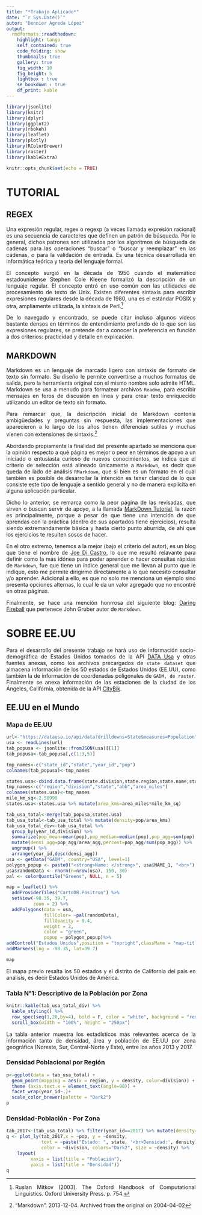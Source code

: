 ```yaml
---
title: "*Trabajo Aplicado*"
date: "`r Sys.Date()`" 
autor: "Dennier Agreda López"
output:
  rmdformats::readthedown:
    highlight: tango
    self_contained: true
    code_folding: show
    thumbnails: true
    gallery: true
    fig_width: 10
    fig_height: 5
    lightbox : true 
    se_bookdown : true
    df_print: kable
---
```


```r
library(jsonlite)
library(knitr)
library(dplyr)
library(ggplot2)
library(rbokeh)
library(leaflet)
library(plotly)
library(RColorBrewer)
library(raster)
library(kableExtra)
```

```r
knitr::opts_chunk$set(echo = TRUE)
```

# TUTORIAL  

## REGEX  

<div style="text-align: justify">Una expresión regular, regex o regexp (a veces llamada expresión racional) es una secuencia de caracteres que definen un patrón de búsqueda. Por lo general, dichos patrones son utilizados por los algoritmos de búsqueda de cadenas para las operaciones "buscar" o "buscar y reemplazar" en las cadenas, o para la validación de entrada. Es una técnica desarrollada en informática teórica y teoría del lenguaje formal.

<div style="text-align: justify">El concepto surgió en la década de 1950 cuando el matemático estadounidense Stephen Cole Kleene formalizó la descripción de un lenguaje regular. El concepto entró en uso común con las utilidades de procesamiento de texto de Unix. Existen diferentes sintaxis para escribir expresiones regulares desde la década de 1980, una es el estándar POSIX y otra, ampliamente utilizada, la sintaxis de Perl.[^1]                                 
                                                                                                
<div style="text-align: justify">De lo navegado y encontrado, se puede citar incluso algunos vídeos bastante densos en términos de entendimiento profundo de lo que son las expresiones regulares, se pretende dar a conocer la preferencia en función a dos criterios: practicidad y detalle en explicación.                                                          
                                                                                                
## MARKDOWN  

<div style="text-align: justify">Markdown es un lenguaje de marcado ligero con sintaxis de formato de texto sin formato. Su diseño le permite convertirse a muchos formatos de salida, pero la herramienta original con el mismo nombre solo admite HTML. Markdown se usa a menudo para formatear archivos `Readme`, para escribir mensajes en foros de discusión en línea y para crear texto enriquecido utilizando un editor de texto sin formato.
                                                                                                
<div style="text-align: justify">Para remarcar que, la descripción inicial de Markdown contenía ambigüedades y preguntas sin respuesta, las implementaciones que aparecieron a lo largo de los años tienen diferencias sutiles y muchas vienen con extensiones de sintaxis.[^2]

<div style="text-align: justify">Abordando propiamente la finalidad del presente apartado se menciona que la opinión respecto a qué página es mejor o peor en términos de apoyo a un iniciado o entusiasta curioso de nuevos conocimientos, se indica que el criterio de selección está alineado únicamente a `Markdown`, es decir que queda de lado de análisis `RMarkdown`, que si bien es un formato en el cual también es posible de desarrollar la intención es tener claridad de lo que consiste este tipo de lenguaje a sentido general y no de manera explícita en alguna aplicación particular.

<div style="text-align: justify">Dicho lo anterior, se remarca como la peor página de las revisadas, que sirven o buscan servir de apoyo, a la llamada [MarkDown Tutorial](https://www.markdowntutorial.com/es/lesson/1/), la razón es principalmente, porque a pesar de que tiene una intención de que aprendas con la práctica (dentro de sus apartados tiene ejercicios), resulta siendo extremandamente básica y hasta cierto punto aburrida, de ahí que los ejercicios te resulten sosos de hacer.

<div style="text-align: justify">En el otro extremo, tenemos a la mejor (bajo el criterio del autor), es un blog que tiene el nombre de [Joe Di Castro](https://joedicastro.com/pages/markdown.html), lo que me resultó relavante para definir como la más idónea para poder aprender o hacer consultas rápidas de `Markdown`, fue que tiene un índice general que me llevan al punto que le indique, esto me permite dirigirme directamente a lo que necesito consultar y/o aprender. Adicional a ello, es que no solo me menciona un ejemplo sino presenta opciones alternas, lo cual le da un valor agregado que no encontré en otras páginas.

<div style="text-align: justify">Finalmente, se hace una mención honrrosa del siguiente blog: [Daring Fireball](https://daringfireball.net/projects/markdown/syntax) que pertenece John Gruber autor de `Markdown`.

# SOBRE EE.UU  

<div style="text-align: justify">Para el desarrollo del presente trabajo se hará uso de información socio-demográfica de Estados Unidos tomados de la API [DATA Usa](https://datausa.io/) y otras fuentes anexas, como los archivos precargados de `state dataset` que almacena información de los 50 estados de Estados Unidos (EE.UU), como también la de información de coordenadas poligonales de `GADM, de raster`. Finalmente se anexa información de las estaciones de la ciudad de los Ángeles, California, obtenida de la API [CityBik](http://api.citybik.es/).

## EE.UU en el Mundo  

### Mapa de EE.UU

```r
url<-"https://datausa.io/api/data?drilldowns=State&measures=Population"
usa <- readLines(url)
tab_popusa <- jsonlite::fromJSON(usa)[[1]]
tab_popusa<-tab_popusa[,c(1:3,5)]

tmp_names<-c("state_id","state","year_id","pop")
colnames(tab_popusa)<-tmp_names

states.usa<-cbind.data.frame(state.division,state.region,state.name,state.abb,state.area)
tmp_names<-c("region","division","state","abb","area_miles")
colnames(states.usa)<-tmp_names
mile_km_sq<-2.58999
states.usa<-states.usa %>% mutate(area_kms=area_miles*mile_km_sq)

tab_usa_total<-merge(tab_popusa,states.usa)
tab_usa_total<-tab_usa_total %>% mutate(density=pop/area_kms)
tab_usa_total_div<-tab_usa_total %>%
  group_by(year_id,division) %>%
  summarize(pop_mean=mean(pop),pop_median=median(pop),pop_agg=sum(pop),area_agg=sum(area_kms))%>%
  mutate(densi_agg=pop_agg/area_agg,percent=pop_agg/sum(pop_agg)) %>% 
  ungroup() %>% 
  arrange(year_id,desc(densi_agg))
usa <- getData("GADM", country="USA", level=1) 
polygon_popup <- paste0("<strong>Name: </strong>", usa$NAME_1, "<br>")
usa$randomData <- rnorm(n=nrow(usa), 150, 30)
pal <- colorQuantile("Greens", NULL, n = 5)

map = leaflet() %>% 
  addProviderTiles("CartoDB.Positron") %>% 
  setView(-98.35, 39.7,
          zoom = 2) %>% 
  addPolygons(data = usa, 
              fillColor= ~pal(randomData),
              fillOpacity = 0.4, 
              weight = 2, 
              color = "green",
              popup = polygon_popup)%>% 
addControl("Estados Unidos",position = "topright",className = "map-title") %>% 
addMarkers(lng = -98.35, lat=39.7)

map

```  

<div style="text-align: justify">El mapa previo resalta los 50 estados  y el distrito de California del país en análisis, es decir Estados Unidos de América.
                                                                                                

### Tabla N°1: Descriptivo de la Población por Zona

```r

knitr::kable(tab_usa_total_div) %>%
  kable_styling() %>%
  row_spec(seq(1,20,by=4), bold = F, color = "white", background = "red") %>% 
  scroll_box(width = "100%", height = "250px")
```  
                                                                                                
<div style="text-align: justify">La tabla anterior muestra los estadísticos más relevantes acerca de la información tanto de densidad, área y población de EE.UU por zona geográfica (Noreste, Sur, Central-Norte y Este), entre los años 2013 y 2017.
                                                                                                
### Densidad Poblacional por Región
                                                                                                
```r
p<-ggplot(data = tab_usa_total) +
  geom_point(mapping = aes(x = region, y = density, color=division)) +
  theme (axis.text.x = element_text(angle=90)) +
  facet_wrap(year_id~.)+
  scale_color_brewer(palette = "Dark2")
p
```
                                                                                                
### Densidad-Población - Por Zona
                                                                                                
```r
tab_2017<-(tab_usa_total) %>% filter(year_id==2017) %>% mutate(density=round(density,2))
q <- plot_ly(tab_2017,x = ~pop, y = ~density,
             text = ~paste("Estado: ", state, '<br>Densidad:', density),
             color = ~division, colors="Dark2", size = ~density) %>% 
    layout(
         xaxis = list(title = "Población"),
         yaxis = list(title = "Densidad")) 
q
```
                                                                                                
[^1]: Ruslan Mitkov (2003). The Oxford Handbook of Computational Linguistics. Oxford University Press. p. 754.
[^2]: "Markdown". 2013-12-04. Archived from the original on 2004-04-02